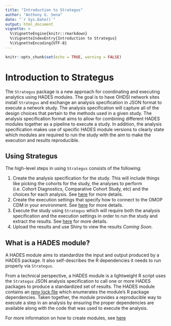 ```yaml
---
title: "Introduction to Strategus"
author: "Anthony G. Sena"
date: "`r Sys.Date()`"
output: html_document
vignette: >
  %\VignetteEngine{knitr::rmarkdown}
  %\VignetteIndexEntry{Introduction to Strategus}
  %\VignetteEncoding{UTF-8}  
---
```


```r
knitr::opts_chunk$set(echo = TRUE, warning = FALSE)
```


# Introduction to Strategus

The `Strategus` package is a new approach for coordinating and executing analytics using HADES modules. The goal is to have OHDSI network sites install `Strategus` and exchange an analysis specification in JSON format to execute a network study. The analysis specification will capture all of the design choices that pertain to the methods used in a given study. The analysis specification format aims to allow for combining different HADES modules together as a pipeline to execute a study. In addition, the analysis specification makes use of specific HADES module versions to clearly state which modules are required to run the study with the aim to make the execution and results reproducible. 

## Using Strategus

The high-level steps in using `Strategus` consists of the following:

1. Create the analysis specification for the study. This will include things like picking the cohorts for the study, the analyses to perform (i.e. Cohort Diagnostics, Comparative Cohort Study, etc) and the choices for each analysis. See [here](CreatingAnalysisSpecification.html) for more details.
2. Create the execution settings that specify how to connect to the OMOP CDM in your environment. See [here](CreateExecutionSettings.html) for more details.
3. Execute the study using `Strategus` which will require both the analysis specification and the execution settings in order to run the study and extract the results. See [here](ExecuteStrategus.html) for more details.
4. Upload the results and use Shiny to view the results _Coming Soon_.

## What is a HADES module?

A HADES module aims to standardize the input and output produced by a HADES package. It also self-describes the R dependencies it needs to run properly via `Strategus`.

From a technical perspective, a HADES module is a lightweight R script uses the `Strategus` JSON analysis specification to call one or more HADES packages to produce a standardized set of results. The HADES module contains an [renv lock file](https://github.com/rstudio/renv) which enumerates the module's R package dependencies. Taken together, the module provides a reproducible way to execute a step in an analysis by ensuring the proper dependencies are available along with the code that was used to execute the analysis.

For more information on how to create modules, see [here](CreatingModules.html)
